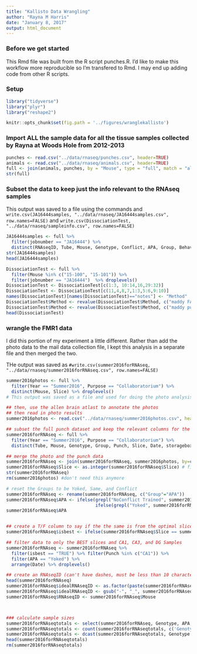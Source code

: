 ```yaml
---
title: "Kallisto Data Wrangling"
author: "Rayna M Harris"
date: "January 8, 2017"
output: html_document
---
```


### Before we get started
This Rmd file was built from the R script punches.R. I'd like to make this workflow more reproducible so I'm transfered to Rmd. I may end up adding code from other R scripts.

### Setup

```r

library("tidyverse")
library("plyr")
library("reshape2")

knitr::opts_chunk$set(fig.path = '../figures/wranglekallisto')
```

### Import ALL the sample data for all the tissue samples collected by Rayna at Woods Hole from 2012-2013

```r

punches <- read.csv("../data/rnaseq/punches.csv", header=TRUE)
animals <- read.csv("../data/rnaseq/animals.csv", header=TRUE)
full <- join(animals, punches, by = "Mouse", type = "full", match = "all")
str(full)
```

### Subset the data to keep just the info relevant to the RNAseq samples

This output was saved to a file using the commands and  `write.csv(JA16444samples, "../data/rnaseq/JA16444samples.csv", row.names=FALSE)` and `write.csv(DissociationTest, "../data/rnaseq/sampleinfo.csv", row.names=FALSE)`

```r
JA16444samples <- full %>%
  filter(jobnumber == "JA16444") %>%
  distinct(RNAseqID, Tube, Mouse, Genotype, Conflict, APA, Group, Behavior, E.phy, Punch, Slice, Date, jobnumber)
str(JA16444samples)
head(JA16444samples)

DissociationTest <- full %>%
  filter(Mouse %in% c("15-100", "15-101")) %>%
  filter(jobnumber == "JA16444")  %>% droplevels()
DissociationTest <- DissociationTest[c(1:3, 10:14,16,29:32)] 
DissociationTest <- DissociationTest[c(11,4,8,7,1:3,5:6,9:10)]
names(DissociationTest)[names(DissociationTest)=="notes"] <- "Method"
DissociationTest$Method <- revalue(DissociationTest$Method, c("maddy FACS dissociate" = "dissociated")) 
DissociationTest$Method <- revalue(DissociationTest$Method, c("maddy punch" = "homogenized")) 
head(DissociationTest)
```

### wrangle the FMR1 data
I did this portion of my experiment a little different. Rather than add the photo data to the mail data collection file, I kept this analysis in a separate file and then merged the two.

THe output was saved as `#write.csv(summer2016forRNAseq, "../data/rnaseq/summer2016forRNAseq.csv", row.names=FALSE)`

```r
summer2016photos <- full %>%
  filter(Year == "Summer2016", Purpose == "Collaboratorium") %>%
  distinct(Mouse, Slice) %>% droplevels()
# This output was saved as a file and used for doing the photo analysis

## then, use the allen brain atlast to annotate the photos
## then read in photo results 
summer2016photos <- read.csv("../data/rnaseq/summer2016photos.csv", header=T, stringsAsFactors = F)

## subset the full punch dataset and keep the relevant columns for the 2016 project
summer2016forRNAseq <- full %>%
  filter(Year == "Summer2016", Purpose == "Collaboratorium") %>%
  distinct(Tube, Mouse, Genotype, Group, Punch, Slice, Date, storagebox) %>% droplevels()

## merge the photo and the punch data
summer2016forRNAseq <- join(summer2016forRNAseq, summer2016photos, by=c("Mouse","Slice"), type = "full", match = "all")
summer2016forRNAseq$Slice <- as.integer(summer2016forRNAseq$Slice) # first make both integers
str(summer2016forRNAseq)
rm(summer2016photos) #don't need this anymore

# reset the Groups to be Yoked, Same, and Conflict
summer2016forRNAseq <- rename(summer2016forRNAseq, c("Group"="APA"))
summer2016forRNAseq$APA <- ifelse(grepl("NoConflict Trained", summer2016forRNAseq$APA), "Same", 
                                  ifelse(grepl("Yoked", summer2016forRNAseq$APA), "Yoked", "Conflict"))
summer2016forRNAseq$APA


## create a T/F column to say if the the same is from the optimal slice or not. 
summer2016forRNAseq$isbest <- ifelse(summer2016forRNAseq$Slice == summer2016forRNAseq$sliceforRNAseq, T,F) 

## filter data to only the BEST slices and CA1, CA3, and DG Samples
summer2016forRNAseq <- summer2016forRNAseq %>%
  filter(isbest == "TRUE") %>% filter(Punch %in% c("CA1")) %>% 
  filter(APA == "Yoked") %>% 
  arrange(Date) %>% droplevels()

## create an RNAseqID (can't have dashes, must be less than 10 characters)
head(summer2016forRNAseq)
summer2016forRNAseq$idealRNAseqID <- as.factor(paste(summer2016forRNAseq$Mouse,summer2016forRNAseq$Slice,sep="_"))
summer2016forRNAseq$idealRNAseqID <- gsub("-", "_", summer2016forRNAseq$idealRNAseqID, fixed = TRUE)
summer2016forRNAseq$RNAseqID <- summer2016forRNAseq$Mouse



### calculate sample sizes
summer2016forRNAseqtotals <- select(summer2016forRNAseq, Genotype, APA, Punch)
summer2016forRNAseqtotals <- count(summer2016forRNAseqtotals, c('Genotype','APA', "Punch"))
summer2016forRNAseqtotals <- dcast(summer2016forRNAseqtotals, Genotype + APA ~ Punch, value.var = "freq")
head(summer2016forRNAseqtotals)
rm(summer2016forRNAseqtotals)
```